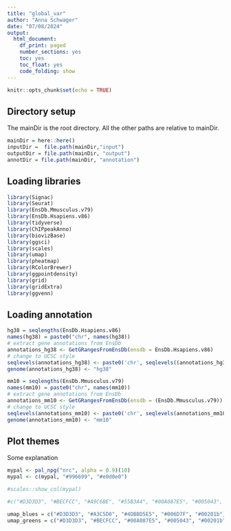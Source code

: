 ```yaml
---
title: "global_var"
author: "Anna Schwager"
date: "07/08/2024"
output:
  html_document:
    df_print: paged
    number_sections: yes
    toc: yes
    toc_float: yes
    code_folding: show
---
```


```r
knitr::opts_chunk$set(echo = TRUE)
```

## Directory setup
The mainDir is the root directory. All the other paths are relative to mainDir.
```r
mainDir = here::here()
inputDir =  file.path(mainDir,"input") 
outputDir = file.path(mainDir, "output")
annotDir = file.path(mainDir, "annotation")

```
                                                                                               
## Loading libraries      

```r

library(Signac)
library(Seurat)
library(EnsDb.Mmusculus.v79)
library(EnsDb.Hsapiens.v86)
library(tidyverse)
library(ChIPpeakAnno)
library(biovizBase)
library(ggsci)
library(scales)
library(umap)
library(pheatmap)
library(RColorBrewer)
library(ggpointdensity)
library(grid)
library(gridExtra)
library(ggvenn)

```

## Loading annotation
```r
hg38 = seqlengths(EnsDb.Hsapiens.v86)
names(hg38) = paste0("chr", names(hg38))
# extract gene annotations from EnsDb
annotations_hg38 <- GetGRangesFromEnsDb(ensdb = EnsDb.Hsapiens.v86)
# change to UCSC style
seqlevels(annotations_hg38) <- paste0('chr', seqlevels((annotations_hg38)))
genome(annotations_hg38) <- "hg38"

mm10 = seqlengths(EnsDb.Mmusculus.v79)
names(mm10) = paste0("chr", names(mm10))
# extract gene annotations from EnsDb
annotations_mm10 <- GetGRangesFromEnsDb(ensdb = (EnsDb.Mmusculus.v79))
# change to UCSC style 
seqlevels(annotations_mm10) <- paste0('chr', seqlevels(annotations_mm10))
genome(annotations_mm10) <- "mm10"

```

## Plot themes
Some explanation 
```r
mypal <- pal_npg("nrc", alpha = 0.9)(10)
mypal <- c(mypal, "#996699", "#e0d0e0")

#scales::show_col(mypal)

#c("#D3D3D3", "#BECFCC", "#A9C6BE", "#55B3A4", "#00A087E5", "#005043", "#00201b")

umap_blues = c("#D3D3D3", "#A3C5D0", "#4DBBD5E5", "#006D7F", "#00201b")
umap_greens = c("#D3D3D3", "#BECFCC", "#00A087E5", "#005043", "#00201b")

```



